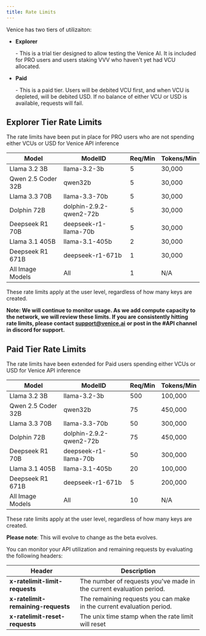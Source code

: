 ```yaml
---
title: Rate Limits
---
```


Venice has two tiers of utilizaiton:

* **Explorer**

  \- This is a trial tier designed to allow testing the Venice AI. It is included for PRO users and users staking VVV who haven't yet had VCU allocated.

* **Paid**

  \- This is a paid tier. Users will be debited VCU first, and when VCU is depleted, will be debited USD. If no balance of either VCU or USD is available, requests will fail.

<BetaCallout />

## Explorer Tier Rate Limits

The rate limits have been put in place for PRO users who are not spending either VCUs or USD for Venice API inference

| Model              | ModelID                 | Req/Min | Tokens/Min |
| ------------------ | ----------------------- | ------- | ---------- |
| Llama 3.2 3B       | llama-3.2-3b            | 5       | 30,000     |
| Qwen 2.5 Coder 32B | qwen32b                 | 5       | 30,000     |
| Llama 3.3 70B      | llama-3.3-70b           | 5       | 30,000     |
| Dolphin 72B        | dolphin-2.9.2-qwen2-72b | 5       | 30,000     |
| Deepseek R1 70B    | deepseek-r1-llama-70b   | 5       | 30,000     |
| Llama 3.1 405B     | llama-3.1-405b          | 2       | 30,000     |
| Deepseek R1 671B   | deepseek-r1-671b        | 1       | 30,000     |
| All Image Models   | All                     | 1       | N/A        |

These rate limits apply at the user level, regardless of how many keys are created.

**Note: We will continue to monitor usage. As we add compute capacity to the network, we will review these limits. If you are consistently hitting rate limits, please contact** [**support@venice.ai**](mailto:support@venice.ai) **or post in the #API channel in discord for support.**&#x20;

## Paid Tier Rate Limits

The rate limits have been extended for Paid users spending either VCUs or USD for Venice API inference

| Model              | ModelID                 | Req/Min | Tokens/Min |
| ------------------ | ----------------------- | ------- | ---------- |
| Llama 3.2 3B       | llama-3.2-3b            | 500     | 100,000    |
| Qwen 2.5 Coder 32B | qwen32b                 | 75      | 450,000    |
| Llama 3.3 70B      | llama-3.3-70b           | 50      | 300,000    |
| Dolphin 72B        | dolphin-2.9.2-qwen2-72b | 75      | 450,000    |
| Deepseek R1 70B    | deepseek-r1-llama-70b   | 50      | 300,000    |
| Llama 3.1 405B     | llama-3.1-405b          | 20      | 100,000    |
| Deepseek R1 671B   | deepseek-r1-671b        | 5       | 200,000    |
| All Image Models   | All                     | 10      | N/A        |

These rate limits apply at the user level, regardless of how many keys are created.

<Note>**Please note**: This will evolve to change as the beta evolves.</Note>

You can monitor your API utilization and remaining requests by evaluating the following headers:

| Header                             | Description                                                           |
| ---------------------------------- | --------------------------------------------------------------------- |
| **x-ratelimit-limit-requests**     | The number of requests you've made in the current evaluation period.  |
| **x-ratelimit-remaining-requests** | The remaining requests you can make in the current evaluation period. |
| **x-ratelimit-reset-requests**     | The unix time stamp when the rate limit will reset                    |

##